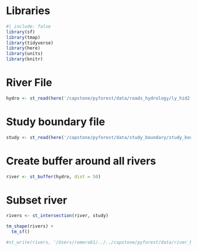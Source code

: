 # Libraries

```r
#| include: false
library(sf)
library(tmap)
library(tidyverse)
library(here)
library(units)
library(knitr)
```

# River File
```r
hydro <- st_read(here('/capstone/pyforest/data/roads_hydrology/ly_hid2.shp'))
```

# Study boundary file

```r
study <- st_read(here('/capstone/pyforest/data/study_boundary/study_boundary.shp'))
```

# Create buffer around all rivers
```r
river <- st_buffer(hydro, dist = 50) 
```


# Subset river

```r
rivers <- st_intersection(river, study)

```

```r
tm_shape(rivers) +
  tm_sf()
```


```r
#st_write(rivers, '/Users/romero61/../../capstone/pyforest/data/river_buffer/rivers.shp')
```


















